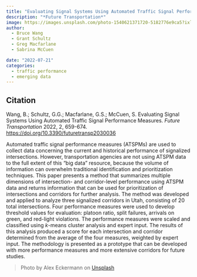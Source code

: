 ```yaml
---
title: "Evaluating Signal Systems Using Automated Traffic Signal Performance Measures"
description: "*Future Transportation*"
image: https://images.unsplash.com/photo-1540621371720-5182776e9ca5?ixlib=rb-4.0.3&ixid=M3wxMjA3fDB8MHxwaG90by1wYWdlfHx8fGVufDB8fHx8fA%3D%3D&auto=format&fit=crop&w=1742&q=80
author: 
  - Bruce Wang
  - Grant Schultz
  - Greg Macfarlane
  - Sabrina McCuen

date: "2022-07-21"
categories:
  - traffic performance
  - emerging data
---
```


::: {.callout-note appearance="simple"}

## Citation

Wang, B.; Schultz, G.G.; Macfarlane, G.S.; McCuen, S. Evaluating Signal Systems Using Automated Traffic Signal Performance Measures. *Future Transportation* 2022, 2, 659-674. <https://doi.org/10.3390/futuretransp2030036>

:::

Automated traffic signal performance measures (ATSPMs) are used to collect data concerning the current and historical performance of signalized intersections. However, transportation agencies are not using ATSPM data to the full extent of this “big data” resource, because the volume of information can overwhelm traditional identification and prioritization techniques. This paper presents a method that summarizes multiple dimensions of intersection- and corridor-level performance using ATSPM data and returns information that can be used for prioritization of intersections and corridors for further analysis. The method was developed and applied to analyze three signalized corridors in Utah, consisting of 20 total intersections. Four performance measures were used to develop threshold values for evaluation: platoon ratio, split failures, arrivals on green, and red-light violations. The performance measures were scaled and classified using $k$-means cluster analysis and expert input. The results of this analysis produced a score for each intersection and corridor determined from the average of the four measures, weighted by expert input. The methodology is presented as a prototype that can be developed with more performance measures and more extensive corridors for future studies.

> Photo by Alex Eckermann on [Unsplash](https://unsplash.com/photos/WzkU86kMl6k)